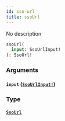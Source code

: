 ```yaml
---
id: sso-url
title: ssoUrl
---
```


No description

```graphql
ssoUrl(
  input: SsoUrlInput!
): SsoUrl!

```

### Arguments

#### `input` ([`SsoUrlInput!`](/docs/graphql/inputs/sso-url-input))

### Type

#### [`SsoUrl`](/docs/graphql/objects/sso-url)

